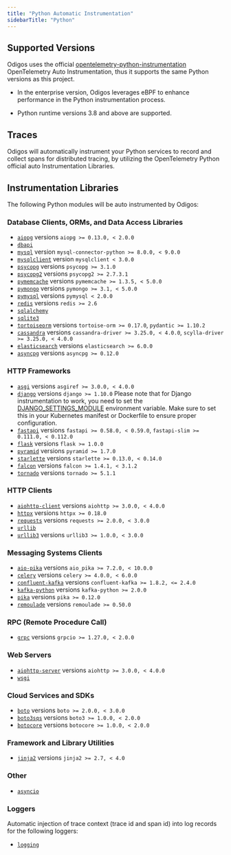 ```yaml
---
title: "Python Automatic Instrumentation"
sidebarTitle: "Python"
---
```


## Supported Versions

Odigos uses the official [opentelemetry-python-instrumentation](https://github.com/open-telemetry/opentelemetry-python-contrib/tree/main/instrumentation) OpenTelemetry Auto Instrumentation, thus it supports the same Python versions as this project.

- In the enterprise version, Odigos leverages eBPF to enhance performance in the Python instrumentation process.

- Python runtime versions 3.8 and above are supported.


## Traces

Odigos will automatically instrument your Python services to record and collect spans for distributed tracing, by utilizing the OpenTelemetry Python official auto Instrumentation Libraries.

## Instrumentation Libraries

The following Python modules will be auto instrumented by Odigos:

### Database Clients, ORMs, and Data Access Libraries
- [`aiopg`](https://pypi.org/project/aiopg/) versions `aiopg >= 0.13.0, < 2.0.0`
- [`dbapi`](https://opentelemetry-python-contrib.readthedocs.io/en/latest/instrumentation/dbapi/dbapi.html) 
- [`mysql`](https://pypi.org/project/mysql-connector-python/) version `mysql-connector-python >= 8.0.0, < 9.0.0`
- [`mysqlclient`](https://pypi.org/project/mysqlclient/) version `mysqlclient < 3.0.0`
- [`psycopg`](https://pypi.org/project/psycopg/) versions `psycopg >= 3.1.0`
- [`psycopg2`](https://pypi.org/project/psycopg2/) versions `psycopg2 >= 2.7.3.1`
- [`pymemcache`](https://pypi.org/project/pymemcache/) versions `pymemcache >= 1.3.5, < 5.0.0`
- [`pymongo`](https://pypi.org/project/pymongo/) versions `pymongo >= 3.1, < 5.0.0`
- [`pymysql`](https://pypi.org/project/PyMySQL/) versions `pymysql < 2.0.0`
- [`redis`](https://pypi.org/project/redis/) versions `redis >= 2.6`
- [`sqlalchemy`](https://pypi.org/project/SQLAlchemy/)
- [`sqlite3`](https://docs.python.org/3/library/sqlite3.html)
- [`tortoiseorm`](https://pypi.org/project/tortoise-orm/) versions `tortoise-orm >= 0.17.0`, `pydantic >= 1.10.2`
- [`cassandra`](https://pypi.org/project/cassandra-driver/) versions `cassandra-driver >= 3.25.0, < 4.0.0`, `scylla-driver >= 3.25.0, < 4.0.0`
- [`elasticsearch`](https://pypi.org/project/elasticsearch/) versions `elasticsearch >= 6.0.0`
- [`asyncpg`](https://pypi.org/project/asyncpg/) versions `asyncpg >= 0.12.0`

### HTTP Frameworks
- [`asgi`](https://pypi.org/project/asgiref/) versions `asgiref >= 3.0.0, < 4.0.0`
- [`django`](https://pypi.org/project/Django/) versions `django >= 1.10.0`
<Info>Please note that for Django instrumentation to work, you need to set the [DJANGO_SETTINGS_MODULE](https://docs.djangoproject.com/en/5.1/topics/settings/#envvar-DJANGO_SETTINGS_MODULE) environment variable. Make sure to set this in your Kubernetes manifest or Dockerfile to ensure proper configuration.</Info>
- [`fastapi`](https://pypi.org/project/fastapi/) versions `fastapi >= 0.58.0, < 0.59.0`, `fastapi-slim >= 0.111.0, < 0.112.0`
- [`flask`](https://pypi.org/project/Flask/) versions `flask >= 1.0.0`
- [`pyramid`](https://pypi.org/project/pyramid/) versions `pyramid >= 1.7.0`
- [`starlette`](https://pypi.org/project/starlette/) versions `starlette >= 0.13.0, < 0.14.0`
- [`falcon`](https://pypi.org/project/falcon/) versions `falcon >= 1.4.1, < 3.1.2`
- [`tornado`](https://pypi.org/project/tornado/) versions `tornado >= 5.1.1`

### HTTP Clients
- [`aiohttp-client`](https://pypi.org/project/aiohttp/) versions `aiohttp >= 3.0.0, < 4.0.0`
- [`httpx`](https://pypi.org/project/httpx/) versions `httpx >= 0.18.0`
- [`requests`](https://pypi.org/project/requests/) versions `requests >= 2.0.0, < 3.0.0`
- [`urllib`](https://docs.python.org/3/library/urllib.html)
- [`urllib3`](https://pypi.org/project/urllib3/) versions `urllib3 >= 1.0.0, < 3.0.0`

### Messaging Systems Clients
- [`aio-pika`](https://pypi.org/project/aio-pika/) versions `aio_pika >= 7.2.0, < 10.0.0`
- [`celery`](https://pypi.org/project/celery/) versions `celery >= 4.0.0, < 6.0.0`
- [`confluent-kafka`](https://pypi.org/project/confluent-kafka/) versions `confluent-kafka >= 1.8.2, <= 2.4.0`
- [`kafka-python`](https://pypi.org/project/kafka-python/) versions `kafka-python >= 2.0.0`
- [`pika`](https://pypi.org/project/pika/) versions `pika >= 0.12.0`
- [`remoulade`](https://pypi.org/project/remoulade/) versions `remoulade >= 0.50.0`

### RPC (Remote Procedure Call)
- [`grpc`](https://pypi.org/project/grpcio/) versions `grpcio >= 1.27.0, < 2.0.0`

### Web Servers
- [`aiohttp-server`](https://pypi.org/project/aiohttp/) versions `aiohttp >= 3.0.0, < 4.0.0`
- [`wsgi`](https://docs.python.org/3/library/wsgiref.html)

### Cloud Services and SDKs
- [`boto`](https://pypi.org/project/boto/) versions `boto >= 2.0.0, < 3.0.0`
- [`boto3sqs`](https://pypi.org/project/boto3/) versions `boto3 >= 1.0.0, < 2.0.0`
- [`botocore`](https://pypi.org/project/botocore/) versions `botocore >= 1.0.0, < 2.0.0`

### Framework and Library Utilities
- [`jinja2`](https://pypi.org/project/Jinja2/) versions `jinja2 >= 2.7, < 4.0`

### Other
- [`asyncio`](https://pypi.org/project/asyncio/)

### Loggers

Automatic injection of trace context (trace id and span id) into log records for the following loggers:

- [`logging`](https://docs.python.org/3/library/logging.html)
